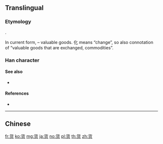 {{character info/new}}
{{also|貨}}
==Translingual==

===Etymology===
{{Han simp|貨|f=貝|t=贝}}.

In current form, {{Han compound|化|贝|t2=shell, money|ls=psc|c1=p|c2=s}} – valuable goods. 化 means “change”, so also connotation of “valuable goods that are exchanged, commodities”.

===Han character===
{{Han char|rn=154|rad=贝|as=04|sn=8|four=|canj=OPBO|ids=⿱化贝}}

====See also====
* {{l|mul|赁}} <!-- graphically similar -->

====References====
* {{Han ref|kx=1213.211|hdz=63627.020|uh=8D27|ud=36135}}

----

==Chinese==
{{zh-see|貨}}

[[fr:货]]
[[ko:货]]
[[mg:货]]
[[ja:货]]
[[no:货]]
[[pl:货]]
[[th:货]]
[[zh:货]]